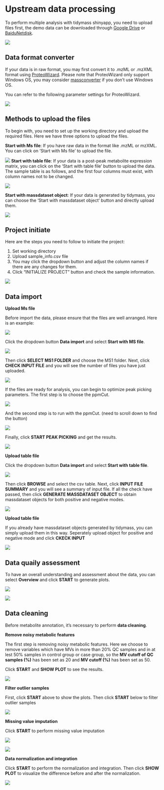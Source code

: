 # Upstream data processing

To perform multiple analysis with tidymass shinyapp, you need to upload files first, the demo data can be downloaded through [Google Drive](https://drive.google.com/file/d/10OmQjZApoqJcd163X5C67pij2yZGWHnF/view?usp=sharing){target="_blank"} or [BaiduNetdisk](https://pan.baidu.com/s/1QfwGN29dJ5mxtKmKUBo9NA?pwd=iacm){target="_blank"}.

![](figures/demo_data.png)


## Data format converter

If your data is in raw format, you may first convert it to .mzML or .mzXML format using [ProteoWizard](https://proteowizard.sourceforge.io){target="_blank"}. Please note that ProteoWizard only support Windows OS, you may consider [massconverter](https://massconverter.tidymass.org){target="_blank"} if you don't use Windows OS.

You can refer to the following parameter settings for ProteoWizard.

![](figures/ProteoWizard.png)

## Methods to upload the files

To begin with, you need to set up the working directory and upload the required files. Here we have three options to upload the files.

**Start with Ms file**: 
If you have raw data in the format like .mzML or mzXML. You can click on ‘Start with Ms file’ to upload the file.

![](figures/select_ms.png)
**Start with table file**: If your data is a post-peak metabolite expression matrix, you can click on the ‘Start with table file’ button to upload the data. The sample table is as follows, and the first four columns must exist, with column names not to be changed. 

![](figures/table_upload.png)

**Start with massdataset object**: If your data is generated by tidymass, you can choose the ‘Start with massdataset object’ button and directly upload them.

![](figures/object_upload.png)

## Project initiate

Here are the steps you need to follow to initiate the project:

1. Set working directory
2. Upload sample_info.csv file
3. You may click the dropdown button and adjust the column names if there are any changes for them.
4. Click "INITIALIZE PROJECT" button and check the sample information.

![](figures/project_initiate.png)

## Data import

**Upload Ms file**

Before import the data, please ensure that the files are well anranged. Here is an example:

![](figures/MS1_files.png)

Click the dropdown button **Data import** and select **Start with MS file**.

![](figures/MS_start.png)


Then click **SELECT MS1 FOLDER** and choose the MS1 folder. Next, click **CHECK INPUT FILE** and you will see the number of files you have just uploaded.

![](figures/select_ms.png)

If the files are ready for analysis, you can begin to optimize peak picking parameters. The first step is to choose the ppmCut.

![](figures/optimization_part1.png)

And the second step is to run with the ppmCut. (need to scroll down to find the button)

![](figures/optimization_part2.png)

Finally, click **START PEAK PICKING** and get the results.

![](figures/peak_picking.png)

**Upload table file**

Click the dropdown button **Data import** and select **Start with table file**.

![](figures/table_start.png)

Then click **BROWSE** and select the csv table. Next, click **INPUT FILE SUMMARY** and you will see a summary of input file. If all the check have passed, then click **GENERATE MASSDATASET OBJECT** to obtain massdataset objects for both positive and negative modes.

![](figures/select_table.png)

**Upload table file**

If you already have massdataset objects generated by tidymass, you can simply upload them in this way. Seperately upload object for positive and negative mode and click **CKECK INPUT**

![](figures/object_page.png)

## Data quaily assessment

To have an overall understanding and assessment about the data, you can select **Overview** and click **START** to generate plots.

![](figures/Overview1.png)

![](figures/Overview2.png)

## Data cleaning

Before metabolite annotation, it's necessary to perform **data cleaning**.

**Remove noisy metabolic features**

The first step is removing noisy metabolic features. Here we choose to remove variables which have MVs in more than 20% QC samples and in at lest 50% samples in control group or case group, so the **MV cutoff of QC samples (%)** has been set as 20 and **MV cutoff (%)** has been set as 50.

Click **START** and **SHOW PLOT** to see the results.

![](figures/noisy_metabolites.png)

**Filter outlier samples**

First, click **START** above to show the plots. Then click **START** below to filter outlier samples

![](figures/outliers.png)

**Missing value imputation**

Click **START** to perform missing value imputation

![](figures/imputation1.png)

![](figures/imputation2.png)

**Data normalization and integration**

Click **START** to perform the normalization and integration. Then click **SHOW PLOT** to visualize the difference before and after the normalization.

![](figures/normaliztion.png)






